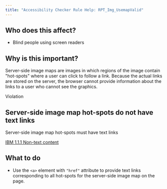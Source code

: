 ```yaml
---
title: "Accessibility Checker Rule Help: RPT_Img_UsemapValid"
---
```


<div className="toolHelp">
<Row>
<Column colLg={5} colMd={3} colSm={4} className="toolLeft">

## Who does this affect?

* Blind people using screen readers

## Why is this important?

Server-side image maps are images in which regions of the image contain "hot-spots" where a user can click to follow a link. Because the actual links are stored on the server, the browser cannot provide information about the links to a user who cannot see the graphics.

</Column>
<Column colLg={11} colMd={5} colSm={4} className="toolMain">

<div id="locLevel" className="level-violation">Violation</div>

## Server-side image map hot-spots do not have text links
Server-side image map hot-spots must have text links

[IBM 1.1.1 Non-text content](https://www.ibm.com/able/guidelines/ci162/non_text_content.html)

<div id="locSnippet"></div>

## What to do

* Use the `<a>` element with `"href"` attribute to provide text links corresponding to all hot-spots for the server-side image map on the page.

</Column>
</Row>
</div>
